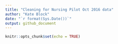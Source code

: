```yaml
---
title: "Cleaning for Nursing Pilot Oct 2016 data"
author: "Kate Block"
date: "`r format(Sys.Date())`"
output: github_document
---
```


```r
knitr::opts_chunk$set(echo = TRUE)
```

